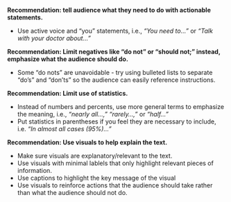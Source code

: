 **Recommendation: tell audience what they need to do with actionable statements.**

* Use active voice and "you" statements, i.e., *"You need to..."* or *"Talk with your doctor about..."*

**Recommendation: Limit negatives like “do not” or “should not;" instead, emphasize what the audience should do.**

* Some "do nots" are unavoidable - try using bulleted lists to separate "do's" and "don'ts" so the audience can easily reference instructions.

**Recommendation: Limit use of statistics.**

* Instead of numbers and percents, use more general terms to emphasize the meaning, i.e., *"nearly all...," "rarely...,"* or *"half..."* 
* Put statistics in parentheses if you feel they are necessary to include, i.e. *"In almost all cases (95%)..."*

**Recommendation: Use visuals to help explain the text.**

* Make sure visuals are explanatory/relevant to the text.
* Use visuals with minimal lablels that only highlight relevant pieces of information.
* Use captions to highlight the key message of the visual
* Use visuals to reinforce actions that the audience should take rather than what the audience should not do.
